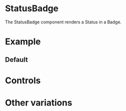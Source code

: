 
# StatusBadge

<Meta of={StatusBadgeStories} />

The StatusBadge component renders a Status in a Badge.

# Example

## Default

<Story of={StatusBadgeStories.Default} />

# Controls

<Controls />

# Other variations

<Stories />
